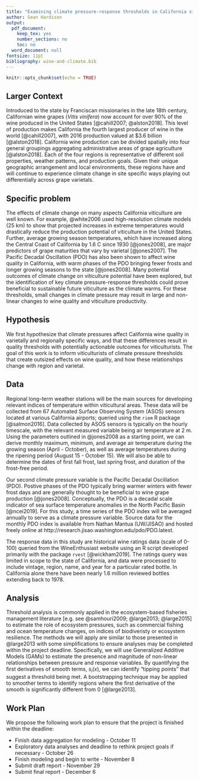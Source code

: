 ```yaml
---
title: "Examining climate pressure-response thresholds in California viticulture"
author: Sean Hardison
output:
  pdf_document:
    keep_tex: yes
    number_sections: no
    toc: no
  word_document: null
fontsize: 11pt
bibliography: wine-and-climate.bib
---
```



```r
knitr::opts_chunk$set(echo = TRUE)
```

## Larger Context

Introduced to the state by Franciscan missionaries in the late 18th century, Californian wine grapes (*Vitis vinifera*) now account for over 90% of the wine produced in the United States [@cahill2007; @alston2018]. This level of production makes California the fourth largest producer of wine in the world [@cahill2007], with 2016 production valued at $3.6 billion [@alston2018]. California wine 
production can be divided spatially into four general groupings aggregating administrative areas of grape agriculture [@alston2018]. Each of the four regions is representative of different soil properties, weather patterns, and production goals. Given their unique geographic arrangement and local environments, these regions have and will continue to experience climate change in site specific ways playing out differentially across grape varietals.  

## Specific problem

The effects of climate change on many aspects California viticulture are well known. For example, @white2006 used high-resolution climate models (25 km) to show that projected increases in extreme temperatures would drastically reduce the production potential of viticulture in the United States. Further, average growing season temperatures, which have increased along the Central Coast of California by 1.6 \textdegree C since 1930 [@jones2008], are major predictors of grape maturities that vary by varietal [@jones2007]. The Pacific Decadal Oscillation (PDO) has also been shown to affect wine quality in California, with warm phases of the PDO bringing fewer frosts and longer growing seasons to the state [@jones2008]. Many potential outcomes of climate change on viticulture potential have been explored, but the identification of key climate pressure-response thresholds could prove beneficial to sustainable future viticulture as the climate warms. For these thresholds, small changes in climate pressure may result in large and non-linear changes to wine quality and viticulture productivity.

## Hypothesis

We first hypothesize that climate pressures affect California wine quality in varietally and regionally specific ways, and that these differences result in quality thresholds with potentially actionable outcomes for viticulturists. The goal of this work is to inform viticulturists of climate pressure thresholds that create outsized effects on wine quality, and how these relationships change with region and varietal. 

## Data

Regional long-term weather stations will be the main sources for developing relevant indices of temperature within viticultural areas. These data will be collected from 67 Automated Surface Observing System (ASOS) sensors located at various California airports; queried using the `riem` R package [@salmon2016]. Data collected by ASOS sensors is typically on the hourly timescale, with the relevant measured variable being air temperature at 2 m. Using the parameters outlined in @jones2008 as a starting point, we can derive monthly maximum, minimum, and average air temperature during the growing season (April - October), as well as average temperatures during the ripening period (August 15 - October 15). We will also be able to determine the dates of first fall frost, last spring frost, and duration of the frost-free period. 

Our second climate pressure variable is the Pacific Decadal Oscillation (PDO). Postive phases of the PDO typically bring warmer winters with fewer frost days and are generally thought to be beneficial to wine grape production [@jones2008]. Conceptually, the PDO is a decadal scale indicator of sea surface temperature anomalies in the North Pacific Basin [@ncei2019]. For this study, a time series of the PDO index will be averaged annually to serve as a climate pressure variable. Source data for the monthly PDO index is available from Nathan Mantua (UW/JISAO) and hosted freely online at http://research.jisao.washington.edu/pdo/PDO.latest.

The response data in this study are historical wine ratings data (scale of 0-100) queried from the WineEnthusiast website using an R script developed primarily with the package `rvest` [@wickham2019]. The ratings query was limited in scope to the state of California, and data were processed to include vintage, region, name, and year for a particular rated bottle. In California alone there have been nearly 1.6 million reviewed bottles extending back to 1978.

## Analysis 

Threshold analysis is commonly applied in the ecosystem-based fisheries management literature [e.g. see @samhouri2009; @large2013; @large2015] to estimate the role of ecosystem pressures, such as commercial fishing and ocean temperature changes, on indices of biodiveristy or ecosystem resilience. The methods we will apply are similar to those presented in @large2013 with some simplifications to ensure analyses may be completed within the project deadline. Specifically, we will use Generalized Additive Models (GAMs) to estimate the presence and magnitude of non-linear relationships between pressure and response variables. By quantifying the first derivatives of smooth terms, $s_i(x)$, we can identify "tipping points" that suggest a threshold being met. A bootstrapping technique may be applied to smoother terms to identify regions where the first derivative of the smooth is significantly different from 0 [@large2013].

## Work Plan

We propose the following work plan to ensure that the project is finished within the deadline:

* Finish data aggregation for modeling - October 11
* Exploratory data analyses and deadline to rethink project goals if necessary - October 26
* Finish modeling and begin to write - November 8 
* Submit draft report - November 29
* Submit final report - December 6

\newpage